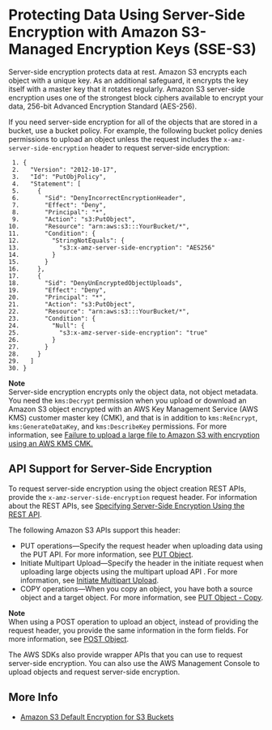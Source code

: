 # Protecting Data Using Server\-Side Encryption with Amazon S3\-Managed Encryption Keys \(SSE\-S3\)<a name="UsingServerSideEncryption"></a>

Server\-side encryption protects data at rest\. Amazon S3 encrypts each object with a unique key\. As an additional safeguard, it encrypts the key itself with a master key that it rotates regularly\. Amazon S3 server\-side encryption uses one of the strongest block ciphers available to encrypt your data, 256\-bit Advanced Encryption Standard \(AES\-256\)\.

If you need server\-side encryption for all of the objects that are stored in a bucket, use a bucket policy\. For example, the following bucket policy denies permissions to upload an object unless the request includes the `x-amz-server-side-encryption` header to request server\-side encryption:

```
 1. {
 2.   "Version": "2012-10-17",
 3.   "Id": "PutObjPolicy",
 4.   "Statement": [
 5.     {
 6.       "Sid": "DenyIncorrectEncryptionHeader",
 7.       "Effect": "Deny",
 8.       "Principal": "*",
 9.       "Action": "s3:PutObject",
10.       "Resource": "arn:aws:s3:::YourBucket/*",
11.       "Condition": {
12.         "StringNotEquals": {
13.           "s3:x-amz-server-side-encryption": "AES256"
14.         }
15.       }
16.     },
17.     {
18.       "Sid": "DenyUnEncryptedObjectUploads",
19.       "Effect": "Deny",
20.       "Principal": "*",
21.       "Action": "s3:PutObject",
22.       "Resource": "arn:aws:s3:::YourBucket/*",
23.       "Condition": {
24.         "Null": {
25.           "s3:x-amz-server-side-encryption": "true"
26.         }
27.       }
28.     }
29.   ]
30. }
```

**Note**  
Server\-side encryption encrypts only the object data, not object metadata\. 
You need the `kms:Decrypt` permission when you upload or download an Amazon S3 object encrypted with an AWS Key Management Service \(AWS KMS\) customer master key \(CMK\), and that is in addition to `kms:ReEncrypt`, `kms:GenerateDataKey`, and `kms:DescribeKey` permissions\. For more information, see [Failure to upload a large file to Amazon S3 with encryption using an AWS KMS CMK\.](https://aws.amazon.com/premiumsupport/knowledge-center/s3-large-file-encryption-kms-key/)

## API Support for Server\-Side Encryption<a name="APISupportforServer-SideEncryption"></a>

To request server\-side encryption using the object creation REST APIs, provide the `x-amz-server-side-encryption` request header\. For information about the REST APIs, see [Specifying Server\-Side Encryption Using the REST API](SSEUsingRESTAPI.mdx)\.

The following Amazon S3 APIs support this header:
+ PUT operations—Specify the request header when uploading data using the PUT API\. For more information, see [PUT Object](https://docs.aws.amazon.com/AmazonS3/latest/API/RESTObjectPUT.html)\.
+ Initiate Multipart Upload—Specify the header in the initiate request when uploading large objects using the multipart upload API \. For more information, see [Initiate Multipart Upload](https://docs.aws.amazon.com/AmazonS3/latest/API/mpUploadInitiate.html)\.
+ COPY operations—When you copy an object, you have both a source object and a target object\. For more information, see [PUT Object \- Copy](https://docs.aws.amazon.com/AmazonS3/latest/API/RESTObjectCOPY.html)\.

**Note**  
When using a POST operation to upload an object, instead of providing the request header, you provide the same information in the form fields\. For more information, see [POST Object](https://docs.aws.amazon.com/AmazonS3/latest/API/RESTObjectPOST.html)\. 

The AWS SDKs also provide wrapper APIs that you can use to request server\-side encryption\. You can also use the AWS Management Console to upload objects and request server\-side encryption\.

## More Info<a name="encryption-server-side-more-info"></a>
+  [ Amazon S3 Default Encryption for S3 Buckets](bucket-encryption.mdx) 